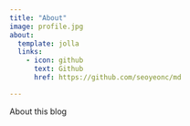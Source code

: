 ```yaml
---
title: "About"
image: profile.jpg
about:
  template: jolla
  links:
    - icon: github
      text: Github
      href: https://github.com/seoyeonc/md

---
```


About this blog
